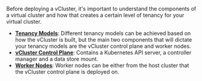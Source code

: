 Before deploying a vCluster, it's important to understand the components of a virtual cluster and how that creates 
a certain level of tenancy for your virtual cluster. 

- [**Tenancy Models**](../../introduction/architecture.mdx): Different tenancy models can be achieved based on how the vCluster is built, but the main two
components that will dictate your tenancy models are the vCluster control plane and worker nodes.
- [**vCluster Control Plane**](../../introduction/architecture.mdx#virtual-control-plane): Contains a Kubernetes API server, a controller manager and a data store mount. 
- [**Worker Nodes**](../../configure/tenancy-model.mdx): Worker nodes can be either from the host cluster that the vCluster control plane is deployed on.

